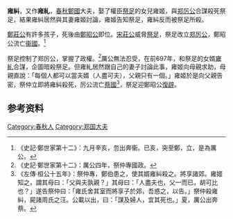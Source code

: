 '''雍糾'''，又作'''雍糺'''，[[春秋|春秋]][[鄭國|鄭國]]大夫，娶了權臣[[祭足|祭足]]的女兒雍姬，與[[郑厉公|郑厉公]]合謀殺死祭足，結果雍糾居然與其妻雍姬討論，雍姬告知祭足，雍糾反而被祭足所殺。

[[鄭莊公|鄭莊公]]有許多孩子，死後由[[鄭昭公|鄭昭公]]即位。[[宋莊公|宋莊公]]威脅[[祭足|祭足]]，祭足改立[[郑厉公|郑厉公]]，鄭昭公流亡[[衞國|衞國]]。<ref>《史記·鄭世家第十二》：九月辛亥，忽出奔衞。已亥，突至鄭，立，是為厲公。</ref>

祭足控制了郑厉公，掌握了政權。<ref>《史記·鄭世家第十二》：厲公四年，祭仲專國政。</ref>厲公無法忍受，在前697年，和祭足的女婿[[雍糺|雍糺]]合謀，企圖暗殺祭足。但雍糺居然跟自己的妻子討論此事，雍姬向母親求助，母親直說：「每個人都可以當夫婿（人盡可夫），父親只有一個。」雍姬於是向父親告密，祭仲立即將雍糾殺死，厉公流亡[[蔡國|蔡國]]<ref>《左傳·桓公十五年》：祭仲專，鄭伯患之，使其婿雍糾殺之。將享諸郊。雍姬知之，謂其母曰：「父與夫孰親？」其母曰：「人盡夫也，父一而已，胡可比也？」遂告祭仲曰：「雍氏舍其室而將享子於郊，吾惑之，以告。」祭仲殺雍糾，屍諸周氏之汪。公載以出，曰：「謀及婦人，宜其死也。」夏，厲公出奔蔡。</ref>，祭足迎鄭昭公[[復辟|復辟]]。

==参考资料==
{{reflist}}

[[Category:春秋人|Category:春秋人]]
[[Category:郑国大夫|Category:郑国大夫]]